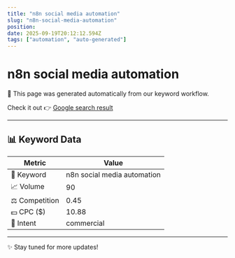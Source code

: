 ```yaml
---
title: "n8n social media automation"
slug: "n8n-social-media-automation"
position: 
date: 2025-09-19T20:12:12.594Z
tags: ["automation", "auto-generated"]
---
```



# n8n social media automation

<Alert>
  🚀 This page was generated automatically from our keyword workflow.
</Alert>

Check it out 👉 [Google search result]()

---

## 📊 Keyword Data

| Metric         | Value        |
|----------------|--------------|
| 🔑 Keyword     | n8n social media automation   |
| 📈 Volume      | 90 |
| ⚖️ Competition | 0.45 |
| 💵 CPC ($)     | 10.88 |
| 🎯 Intent      | commercial |

---

✨ Stay tuned for more updates!
